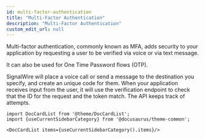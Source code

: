 ```yaml
---
id: multi-factor-authentication
title: "Multi-Factor Authentication"
description: "Multi-Factor Authentication"
custom_edit_url: null
---
```




Multi-factor authentication, commonly known as MFA, adds security to your application by requesting a user to be verified via voice or via text message.

It can also be used for One Time Password flows (OTP).

SignalWire will place a voice call or send a message to the destination you specify, and create an unique code for them. When your application receives input from the user, it will use the verification endpoint to check that the ID for the request and the token match. The API keeps track of attempts.




```mdx-code-block
import DocCardList from '@theme/DocCardList';
import {useCurrentSidebarCategory} from '@docusaurus/theme-common';

<DocCardList items={useCurrentSidebarCategory().items}/>
```
      